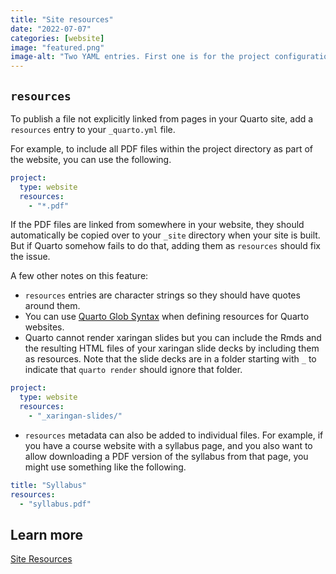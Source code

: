 ```yaml
---
title: "Site resources"
date: "2022-07-07"
categories: [website]
image: "featured.png"
image-alt: "Two YAML entries. First one is for the project configuration, the second one is metadata for a single page. First one defines project, type: website, resoures: *.pdf. Second one defined title: Syllabus, resources: syllabus.pdf."
---
```


## `resources`

To publish a file not explicitly linked from pages in your Quarto site, add a `resources` entry to your `_quarto.yml` file.

For example, to include all PDF files within the project directory as part of the website, you can use the following.

``` yaml
project:
  type: website
  resources: 
    - "*.pdf"
```

If the PDF files are linked from somewhere in your website, they should automatically be copied over to your `_site` directory when your site is built.
But if Quarto somehow fails to do that, adding them as `resources` should fix the issue.

A few other notes on this feature:

-   `resources` entries are character strings so they should have quotes around them.
-   You can use [Quarto Glob Syntax](https://quarto.org/docs/reference/globs.html) when defining resources for Quarto websites.
-   Quarto cannot render xaringan slides but you can include the Rmds and the resulting HTML files of your xaringan slide decks by including them as resources. Note that the slide decks are in a folder starting with `_` to indicate that `quarto render` should ignore that folder.

``` yaml
project:
  type: website
  resources:
    - "_xaringan-slides/"
```

-   `resources` metadata can also be added to individual files. For example, if you have a course website with a syllabus page, and you also want to allow downloading a PDF version of the syllabus from that page, you might use something like the following.

``` yaml
title: "Syllabus"
resources:
  - "syllabus.pdf"
```

## Learn more

[Site Resources](https://quarto.org/docs/websites/website-tools.html#site-resources)
